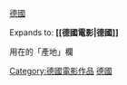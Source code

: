 {{flagdeco|DEU}} [[德國電影|德國]]<noinclude>

Expands to: '''<nowiki>[[德國電影|德國]]</nowiki>'''

用在{{t1|Infobox Film}}的「產地」欄

[[Category:德國電影作品]]
[[Category:電影產地模板|德國]]</noinclude>